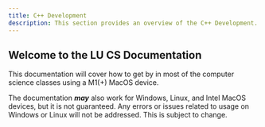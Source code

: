 ```yaml
---
title: C++ Development
description: This section provides an overview of the C++ Development.
---
```

## Welcome to the LU CS Documentation

This documentation will cover how to get by in most of the computer science classes using a M1(+) MacOS device.

The documentation ***may*** also work for Windows, Linux, and Intel MacOS devices, but it is not guaranteed. Any errors or issues related to usage on Windows or Linux will not be addressed. This is subject to change.
